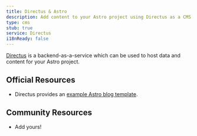 ```yaml
---
title: Directus & Astro
description: Add content to your Astro project using Directus as a CMS
type: cms
stub: true
service: Directus
i18nReady: false
---
```


[Directus](https://directus.io/) is a backend-as-a-service which can be used to host data and content for your Astro project.

## Official Resources

- Directus provides an [example Astro blog template](https://github.com/directus/examples/tree/main/astro).

## Community Resources 

- Add yours!
